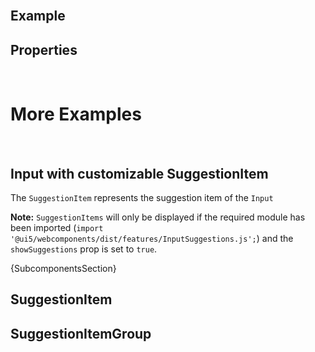 
<Meta of={ComponentStories} />

<DocsHeader />

<br />

## Example

<Canvas of={ComponentStories.Default} />

## Properties

<ControlsWithNote of={ComponentStories.Default} />

<br />

# More Examples

<br />

## Input with customizable SuggestionItem

The `SuggestionItem` represents the suggestion item of the `Input`

**Note:** `SuggestionItems` will only be displayed if the required module has been imported (`import '@ui5/webcomponents/dist/features/InputSuggestions.js';`)
and the `showSuggestions` prop is set to `true`.

<Canvas of={ComponentStories.WithSuggestionItem} />

<Markdown>{SubcomponentsSection}</Markdown>

## SuggestionItem

<Description of={SuggestionItem} />
<ArgTypesWithNote hideHTMLPropsNote exclude={excludePropsForAbstract} of={SuggestionItem} />

## SuggestionItemGroup

<Description of={SuggestionItemGroup} />
<ArgTypesWithNote of={SuggestionItemGroup} />

<Footer />

